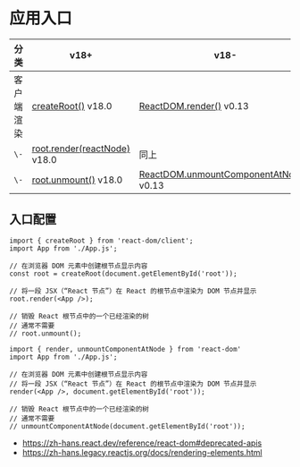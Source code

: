 # 应用入口

分类 | v18+ | v18-
---|---|---
客户端渲染 | [createRoot()](https://zh-hans.react.dev/reference/react-dom/client/createRoot) v18.0 | [ReactDOM.render()](https://zh-hans.legacy.reactjs.org/docs/react-dom.html#render) v0.13
`\-` | [root.render(reactNode)](https://zh-hans.react.dev/reference/react-dom/client/createRoot#root-render) v18.0 | 同上
`\-` | [root.unmount()](https://zh-hans.react.dev/reference/react-dom/client/createRoot#root-unmount) v18.0 | [ReactDOM.unmountComponentAtNode()](https://zh-hans.legacy.reactjs.org/docs/react-dom.html#unmountcomponentatnode) v0.13

## 入口配置


<Tabs>
<TabItem value="v18+" label="v18+" default>

```tsx
import { createRoot } from 'react-dom/client';
import App from './App.js';

// 在浏览器 DOM 元素中创建根节点显示内容
const root = createRoot(document.getElementById('root'));

// 将一段 JSX（“React 节点”）在 React 的根节点中渲染为 DOM 节点并显示
root.render(<App />);

// 销毁 React 根节点中的一个已经渲染的树
// 通常不需要
// root.unmount();
```

</TabItem>
<TabItem value="v18-" label="v18-">

```tsx
import { render, unmountComponentAtNode } from 'react-dom'
import App from './App.js';

// 在浏览器 DOM 元素中创建根节点显示内容
// 将一段 JSX（“React 节点”）在 React 的根节点中渲染为 DOM 节点并显示
render(<App />, document.getElementById('root'));

// 销毁 React 根节点中的一个已经渲染的树
// 通常不需要
// unmountComponentAtNode(document.getElementById('root'));
```

</TabItem>
</Tabs>

- https://zh-hans.react.dev/reference/react-dom#deprecated-apis
- https://zh-hans.legacy.reactjs.org/docs/rendering-elements.html